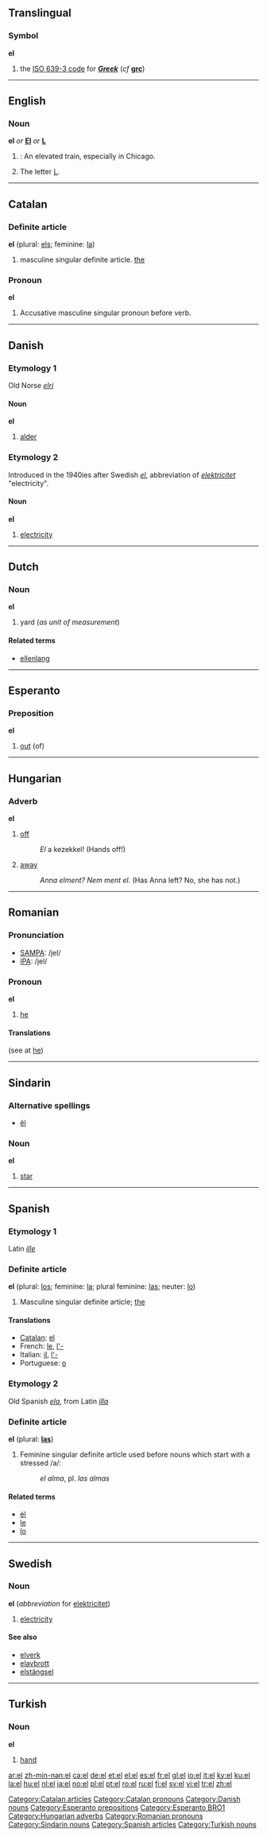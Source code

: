 {{see|él|el-}}
==Translingual==
===Symbol===
'''el'''
# the [[w:ISO 639-3|ISO 639-3 code]] for '''''[[Greek]]''''' (''cf'' '''[[grc]]''')

----

==English==

===Noun===
'''el''' ''or'' '''[[El]]''' ''or'' '''[[L]]'''

# {{US}}: An elevated train, especially in Chicago.
# The letter [[L]].

----

==Catalan==

===Definite article===
'''el''' (plural: [[els]]; feminine: [[la]])

# masculine singular definite article. [[the]]

===Pronoun===
'''el'''

#Accusative masculine singular pronoun before verb.

----

==Danish==

===Etymology 1===
Old Norse ''[[elri]]''

====Noun====
'''el'''

# [[alder]]

===Etymology 2===
Introduced in the 1940ies after Swedish ''[[el#Swedish|el]]'', abbreviation of ''[[elektricitet]]'' "electricity".
====Noun====
'''el'''

# [[electricity]]

----

==Dutch==

===Noun===
'''el'''

# yard (''as unit of measurement'')

====Related terms====
*[[ellenlang]]

----

==Esperanto==

===Preposition===
'''el'''

# [[out]] (of)

----

==Hungarian==

===Adverb===
'''el'''

# [[off]]
#: ''El'' a kezekkel! (Hands off!)
# [[away]]
#: ''Anna elment?'' ''Nem ment el.'' (Has Anna left? No, she has not.)

----



==Romanian==

===Pronunciation===
*[[w:SAMPA|SAMPA]]: /jel/
*[[w:IPA|IPA]]: /jel/

===Pronoun===
'''el'''

# [[he]]

====Translations====
(see at [[he]])

----

==Sindarin==

===Alternative spellings===
* [[êl]]

===Noun===
'''el'''

# [[star]]

----

==Spanish==

===Etymology 1===
Latin ''[[ille]]''

===Definite article===
'''el''' (plural: [[los]]; feminine: [[la]]; plural feminine: [[las]]; neuter: [[lo]])

# Masculine singular definite article; [[the]]

====Translations====
*[[Catalan]]: [[el]]
*French: [[le]], [[l'-]]
*Italian: [[il]], [[l'-]]
*Portuguese: [[o]]

===Etymology 2===
Old Spanish ''[[ela]]'', from Latin ''[[illa]]''

===Definite article===
'''el''' (plural: '''[[las]]''') {{f}}

# Feminine singular definite article used before nouns which start with a stressed /a/:
#: ''el alma'', pl. ''las almas''

====Related terms====
*[[él]]
*[[le]]
*[[lo]]

----

==Swedish==

===Noun===
'''el''' (''abbreviation'' for [[elektricitet]])

#[[electricity]]

====See also====
*[[elverk]]
*[[elavbrott]]
*[[elstängsel]]

----

==Turkish==

===Noun===
'''el'''

# [[hand]]

[[Category:Catalan articles]]
[[Category:Catalan pronouns]]
[[Category:Danish nouns]]
[[Category:Esperanto prepositions]]
[[Category:Esperanto BRO1]]
[[Category:Hungarian adverbs]]
[[Category:Romanian pronouns]]
[[Category:Sindarin nouns]]
[[Category:Spanish articles]]
[[Category:Turkish nouns]]

[[ar:el]]
[[zh-min-nan:el]]
[[ca:el]]
[[de:el]]
[[et:el]]
[[el:el]]
[[es:el]]
[[fr:el]]
[[gl:el]]
[[io:el]]
[[it:el]]
[[ky:el]]
[[ku:el]]
[[la:el]]
[[hu:el]]
[[nl:el]]
[[ja:el]]
[[no:el]]
[[pl:el]]
[[pt:el]]
[[ro:el]]
[[ru:el]]
[[fi:el]]
[[sv:el]]
[[vi:el]]
[[tr:el]]
[[zh:el]]